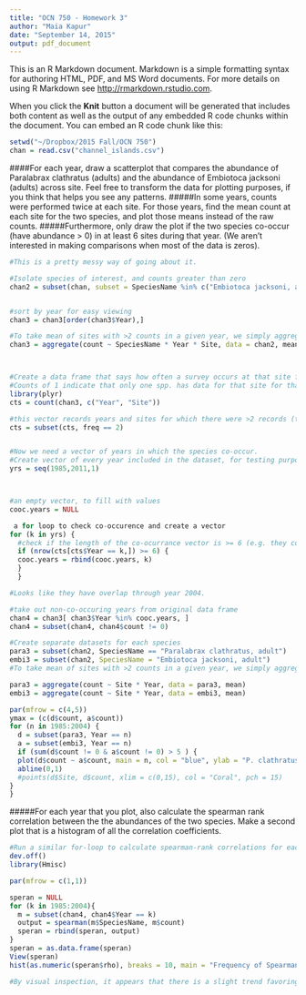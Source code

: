```yaml
---
title: "OCN 750 - Homework 3"
author: "Maia Kapur"
date: "September 14, 2015"
output: pdf_document
---
```


This is an R Markdown document. Markdown is a simple formatting syntax for authoring HTML, PDF, and MS Word documents. For more details on using R Markdown see <http://rmarkdown.rstudio.com>.

When you click the **Knit** button a document will be generated that includes both content as well as the output of any embedded R code chunks within the document. You can embed an R code chunk like this:

```r
setwd("~/Dropbox/2015 Fall/OCN 750")
chan = read.csv("channel_islands.csv")
```

####For each year, draw a scatterplot that compares the abundance of Paralabrax clathratus (adults) and the abundance of Embiotoca jacksoni (adults) across site. Feel free to transform the data for plotting purposes, if you think that helps you see any patterns. 
#####In some years, counts were performed twice at each site. For those years, find the mean count at each site for the two species, and plot those means instead of the raw counts.
#####Furthermore, only draw the plot if the two species co-occur (have abundance > 0) in at least 6 sites during that year. (We aren’t interested in making comparisons when most of the data is zeros). 

```r
#This is a pretty messy way of going about it.

#Isolate species of interest, and counts greater than zero
chan2 = subset(chan, subset = SpeciesName %in% c("Embiotoca jacksoni, adult", "Paralabrax clathratus, adult"))


#sort by year for easy viewing
chan3 = chan3[order(chan3$Year),]

#To take mean of sites with >2 counts in a given year, we simply aggregate the data for each site in a given year and take the mean. Sites with only one count in a given year, e.g. site 8 in 1985, will return that value divided by one. We now have a single row for each site during each year, with two different data frames (one for each species)
chan3 = aggregate(count ~ SpeciesName * Year * Site, data = chan2, mean)



#Create a data frame that says how often a survey occurs at that site for that year.
#Counts of 1 indicate that only one spp. has data for that site for that year, so we only want to keep those with a frequency of 2. 
library(plyr)
cts = count(chan3, c("Year", "Site"))

#this vector records years and sites for which there were >2 records (the species were co-ocurring).
cts = subset(cts, freq == 2)


#Now we need a vector of years in which the species co-occur.
#Create vector of every year included in the dataset, for testing purposes
yrs = seq(1985,2011,1)



#an empty vector, to fill with values
cooc.years = NULL

 a for loop to check co-occurence and create a vector
for (k in yrs) {
  #check if the length of the co-ocurrance vector is >= 6 (e.g. they co-occured at least 6 times)
  if (nrow(cts[cts$Year == k,]) >= 6) {
  cooc.years = rbind(cooc.years, k)
  }
  }

#Looks like they have overlap through year 2004.

#take out non-co-occuring years from original data frame
chan4 = chan3[ chan3$Year %in% cooc.years, ]
chan4 = subset(chan4, chan4$count != 0)

#Create separate datasets for each species
para3 = subset(chan2, SpeciesName == "Paralabrax clathratus, adult")
embi3 = subset(chan2, SpeciesName = "Embiotoca jacksoni, adult")
#To take mean of sites with >2 counts in a given year, we simply aggregate the data for each site in a given year and take the mean. Sites with only one count in a given year, e.g. site 8 in 1985, will return that value divided by one. We now have a single row for each site during each year, with two different data frames (one for each species)

para3 = aggregate(count ~ Site * Year, data = para3, mean)
embi3 = aggregate(count ~ Site * Year, data = embi3, mean)

par(mfrow = c(4,5))
ymax = (c(d$count, a$count))
for (n in 1985:2004) {
  d = subset(para3, Year == n)
  a = subset(embi3, Year == n)
  if (sum(d$count != 0 & a$count != 0) > 5 ) {
  plot(d$count ~ a$count, main = n, col = "blue", ylab = "P. clathratus", xlab = "E. jacksoni", ymax = c(0,ymax))
  abline(0,1)
  #points(d$Site, d$count, xlim = c(0,15), col = "Coral", pch = 15)
}
}

```

#####For each year that you plot, also calculate the spearman rank correlation between the the abundances of the two species. Make a second plot that is a histogram of all the correlation coefficients. 

```r


#Run a similar for-loop to calculate spearman-rank correlations for each year, and generate a vector of these values. The spearman function is part of the Hmisc package.
dev.off()
library(Hmisc)

par(mfrow = c(1,1))

speran = NULL
for (k in 1985:2004){
  m = subset(chan4, chan4$Year == k)
  output = spearman(m$SpeciesName, m$count)
  speran = rbind(speran, output)
}
speran = as.data.frame(speran)
View(speran)
hist(as.numeric(speran$rho), breaks = 10, main = "Frequency of Spearman-Rank Coefficients", col = "blue", xlab = "rho")

#By visual inspection, it appears that there is a slight trend favoring abundance of E. Jacksoni. The rho values appear bi-modally distributed on either site of zero, which may account for the early years in which P. calthanthus was more abundant (negative correlation), a trend that reversed around 1992. 

```

